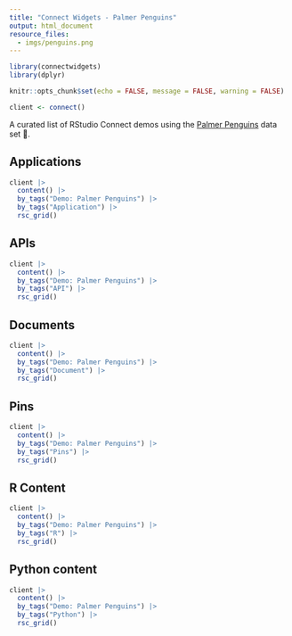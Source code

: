```yaml
---
title: "Connect Widgets - Palmer Penguins"
output: html_document
resource_files:
  - imgs/penguins.png
---
```


```r
library(connectwidgets)
library(dplyr)

knitr::opts_chunk$set(echo = FALSE, message = FALSE, warning = FALSE)

client <- connect()
```

A curated list of RStudio Connect demos using the [Palmer Penguins](https://allisonhorst.github.io/palmerpenguins/) data set 🐧.


## Applications

```r
client |>
  content() |>
  by_tags("Demo: Palmer Penguins") |>
  by_tags("Application") |>
  rsc_grid()
```

## APIs

```r
client |>
  content() |>
  by_tags("Demo: Palmer Penguins") |>
  by_tags("API") |>
  rsc_grid()
```

## Documents

```r
client |>
  content() |>
  by_tags("Demo: Palmer Penguins") |>
  by_tags("Document") |>
  rsc_grid()
```

## Pins

```r
client |>
  content() |>
  by_tags("Demo: Palmer Penguins") |>
  by_tags("Pins") |>
  rsc_grid()
```

## R Content

```r
client |>
  content() |>
  by_tags("Demo: Palmer Penguins") |>
  by_tags("R") |>
  rsc_grid()
```

## Python content

```r
client |>
  content() |>
  by_tags("Demo: Palmer Penguins") |>
  by_tags("Python") |>
  rsc_grid()
```
